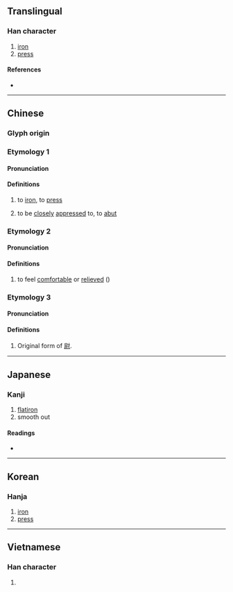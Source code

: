 {{character info/new}}
==Translingual==

===Han character===
{{Han char|rn=86|rad=火|as=11|sn=15|four=74809|canj=SIF|ids=⿱尉火}}

# [[iron]]
# [[press]]

====References====
* {{Han ref|kx=0680.350|dkj=19346|dj=1092.110|hdz=32229.180|uh=71A8|ud=29096|bh=BCF7|bd=48375}}

----

==Chinese==

===Glyph origin===
{{Han etym}}

===Etymology 1===
{{zh-forms|alt=㷉,𣂊,熅}}
{{rfe|lang=zh}}

====Pronunciation====
{{zh-pron
|m=yùn
|c=wan6,tong3
|c_note=Pronunciation of {{zh-l|燙}} is often used.
|h=pfs=
|md=
|mn=ut
|w=2yn
|mc=
|oc=2
|cat=n
}}

====Definitions====
{{zh-hanzi}}

# to [[iron]], to [[press]]
#: {{zh-x|熨斗{dǒu}|an iron}}
#: {{zh-x|熨 衣服|to iron clothes}}
# to be [[closely]] [[appressed]] to, to [[abut]]

===Etymology 2===
{{zh-forms|alt=𤓮}}

====Pronunciation====
{{zh-pron
|m=yù
|c=wat1
|h=pfs=
|md=
|mn=
|w=4yq
|mc=2
|oc=3
|cat=n
}}

====Definitions====
{{zh-hanzi}}

# to feel [[comfortable]] or [[relieved]] ({{non-gloss definition|See {{zh-l|熨貼}}.}})

===Etymology 3===
{{zh-forms|alt=尉}}

====Pronunciation====
{{zh-pron
|m=wèi
|c=wai3
|mc=1
|oc=1
|cat=n
}}

====Definitions====
{{zh-hanzi}}

# Original form of [[尉]]. <!-- Note: 尉 is derived from 熨 -->

----

==Japanese==

===Kanji===
{{ja-kanji|grade=|rs=火11}}

# [[flatiron]]
# smooth out

====Readings====
* {{ja-readings|on=[[い]] (i), [[うつ]] (utsu)|kun=[[おさえる]] (osaeru), [[のす]] (nosu), [[ひのし]] (hinoshi)}}

----

==Korean==

===Hanja===
{{ko-hanja|hangeul=위|eumhun=|rv=wi|mr=wi|y=wi}}

# [[iron]]
# [[press]]

----

==Vietnamese==

===Han character===
{{vi-readings|rs=火11| hanviet = ủi}}

# {{defn|lang=vi|sort=火11}}